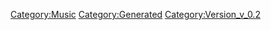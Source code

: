 {{Music
 |Name=VOICES
 |ID=115
 |Cov=116
 |Cd=1
 |Nam=110
 |Div=110
 |Ma=4
 |SerieId=5
 |SerieLogoId=10
 |WavId=116
 |VariationId=0
 |Dsc=110
 |Strt=10
 |ValkyrieBattle=1
 |ValkyrieIntro=1
 |ValkyrieIntroSky=1
 |DivaSolo=1
 |DivaMulti=1
 |Exp=4
 |OfficialName=VOICES
 |VocalName=新居昭乃
 |Description=作品：マクロスプラス<br /><br />歌手：新居昭乃<br /><br />作詞：覚和歌子<br />作曲：菅野よう子
 |StoryTitle=「私だって、自分の歌でみんなに感動して欲しかった」
 |StoryDesc=眩しいほどの青い空の下、歌声は天まで届くと信じて<br />いたあの頃。歌手を目指しながら自分でも曲を作って<br />いたミュン。「VOICES」もその内のひとつだった。<br /><br />歌手の夢を諦めたと語るミュンだが、その歌は今でも<br />ハイスクール時代の仲間たちの心に流れ続けていた。
 |BuyURL=https://recochoku.jp/song/S14220570/single?ds=34294998
 |BannerId=0
 |AnmStoreURL=
}}
[[Category:Music]]
[[Category:Generated]]
[[Category:Version_v_0.2]]
